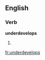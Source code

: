 ==English==

===Verb===
'''underdevelops'''

# {{third-person singular of|underdevelop}}
{{count page|[[Wiktionary:Page count]]}}

[[fr:underdevelops]]
